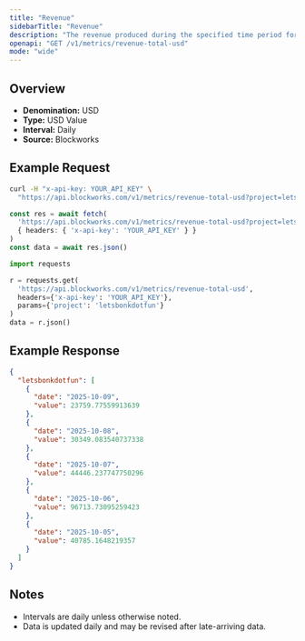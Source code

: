 ```yaml
---
title: "Revenue"
sidebarTitle: "Revenue"
description: "The revenue produced during the specified time period for given project."
openapi: "GET /v1/metrics/revenue-total-usd"
mode: "wide"
---
```


## Overview

- **Denomination:** USD
- **Type:** USD Value
- **Interval:** Daily
- **Source:** Blockworks

## Example Request

<CodeGroup>

```bash cURL
curl -H "x-api-key: YOUR_API_KEY" \
  "https://api.blockworks.com/v1/metrics/revenue-total-usd?project=letsbonkdotfun"
```

```typescript TypeScript
const res = await fetch(
  'https://api.blockworks.com/v1/metrics/revenue-total-usd?project=letsbonkdotfun',
  { headers: { 'x-api-key': 'YOUR_API_KEY' } }
)
const data = await res.json()
```

```python Python
import requests

r = requests.get(
  'https://api.blockworks.com/v1/metrics/revenue-total-usd',
  headers={'x-api-key': 'YOUR_API_KEY'},
  params={'project': 'letsbonkdotfun'}
)
data = r.json()
```

</CodeGroup>

## Example Response

```json
{
  "letsbonkdotfun": [
    {
      "date": "2025-10-09",
      "value": 23759.77559913639
    },
    {
      "date": "2025-10-08",
      "value": 30349.083540737338
    },
    {
      "date": "2025-10-07",
      "value": 44446.237747750296
    },
    {
      "date": "2025-10-06",
      "value": 96713.73095259423
    },
    {
      "date": "2025-10-05",
      "value": 40785.1648219357
    }
  ]
}
```

## Notes
- Intervals are daily unless otherwise noted.
- Data is updated daily and may be revised after late-arriving data.